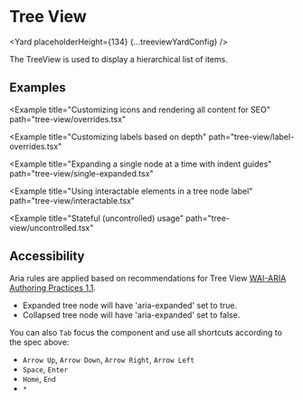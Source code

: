 <!--
Copyright (c) Uber Technologies, Inc.

This source code is licensed under the MIT license found in the
LICENSE file in the root directory of this source tree.
-->






# Tree View

<Yard placeholderHeight={134} {...treeviewYardConfig} />

The TreeView is used to display a hierarchical list of items.

## Examples

<Example title="Basic usage" path="tree-view/basic.tsx">
  <TreeViewBasic />
</Example>

<Example title="Adding custom labels" path="tree-view/custom-label.tsx">
  <CustomLabelledTreeView />
</Example>

<Example
  title="Customizing icons and rendering all content for SEO"
  path="tree-view/overrides.tsx"
>
  <TreeViewOverrides />
</Example>

<Example
  title="Customizing labels based on depth"
  path="tree-view/label-overrides.tsx"
>
  <TreeViewLabelOverrides />
</Example>

<Example
  title="Expanding a single node at a time with indent guides"
  path="tree-view/single-expanded.tsx"
>
  <SingleExpanded />
</Example>

<Example
  title="Using interactable elements in a tree node label"
  path="tree-view/interactable.tsx"
>
  <LabelInteractable />
</Example>

<Example
  title="Stateful (uncontrolled) usage"
  path="tree-view/uncontrolled.tsx"
>
  <TreeViewUncontrolled />
</Example>

## Accessibility

Aria rules are applied based on recommendations for Tree View [WAI-ARIA Authoring Practices 1.1](https://www.w3.org/TR/wai-aria-practices/#TreeView).

- Expanded tree node will have 'aria-expanded' set to true.
- Collapsed tree node will have 'aria-expanded' set to false.

You can also `Tab` focus the component and use all shortcuts according to the spec above:

- `Arrow Up`, `Arrow Down`, `Arrow Right`, `Arrow Left`
- `Space`, `Enter`
- `Home`, `End`
- `*`

<Exports
  component={TreeViewExports}
  title="Tree View exports"
  path="baseui/tree-view"
/>
